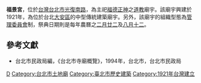 {{tw monument
|name=臺北市福景宮
|formername=
|image=臺北市福景宮.jpg
|imagename=
|othername=
|formalname=
|level=直轄市歷史建築
|class=寺廟
|date=2010年2月2日
|time=日大正年間創建，1952年重建
|location={{TWN}}[[臺北市|臺北市]][[大安區_(臺北市)|大安區]]光復南路698號
|open=
|cost=
|website=
|reg_url =https://nchdb.boch.gov.tw/assets/advanceSearch/historicalBuilding/20100202000001
}}
'''福景宮'''，位於[[台灣|台灣]][[台北市|台北市]][[光復南路|光復南路]]，為主祀[[福德正神|福德正神]]之[[道教|道教]]廟宇。該廟宇興建於1921年，為位於台北[[大安區_(台北市)|大安區]]的中型傳統建築廟宇。另外，該廟宇的組織型態為[[管理委員會|管理委員會]]制，祭典日期則是每年農曆之[[二月廿二|二月廿二]]及[[八月十二|八月十二]]。

==參考文獻==
*台北市民政局編，《台北市寺廟概覽》，1994年，台北市，台北市民政局
{{臺北市文化資產}}
[[Category:大安區廟宇_(臺北市)|D]]
[[Category:台北市土地廟|Category:台北市土地廟]]
[[Category:臺北市歷史建築|Category:臺北市歷史建築]]
[[Category:1921年台灣建立|Category:1921年台灣建立]]